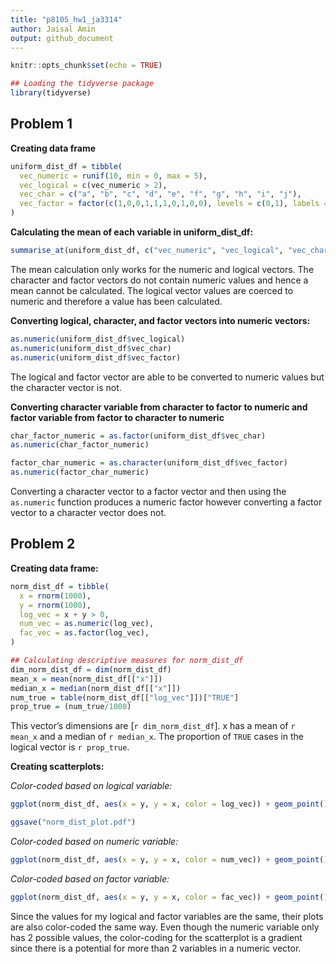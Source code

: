 ```yaml
---
title: "p8105_hw1_ja3314"
author: Jaisal Amin
output: github_document
---
```


```r
knitr::opts_chunk$set(echo = TRUE)

## Loading the tidyverse package
library(tidyverse)

```

## Problem 1

**Creating data frame**
```r
uniform_dist_df = tibble(
  vec_numeric = runif(10, min = 0, max = 5), 
  vec_logical = c(vec_numeric > 2), 
  vec_char = c("a", "b", "c", "d", "e", "f", "g", "h", "i", "j"), 
  vec_factor = factor(c(1,0,0,1,1,1,0,1,0,0), levels = c(0,1), labels = c("positive", "negative"))
)
```

**Calculating the mean of each variable in uniform_dist_df:**
```r
summarise_at(uniform_dist_df, c("vec_numeric", "vec_logical", "vec_char", "vec_factor"), mean)
```
The mean calculation only works for the numeric and logical vectors. The character and factor vectors do not contain numeric values and hence a mean cannot be calculated. The logical vector values are coerced to numeric and therefore a value has been calculated.


**Converting logical, character, and factor vectors into numeric vectors:**
```r
as.numeric(uniform_dist_df$vec_logical)
as.numeric(uniform_dist_df$vec_char)
as.numeric(uniform_dist_df$vec_factor)
```

The logical and factor vector are able to be converted to numeric values but the character vector is not.

**Converting character variable from character to factor to numeric and factor variable from factor to character to numeric**

```r
char_factor_numeric = as.factor(uniform_dist_df$vec_char)
as.numeric(char_factor_numeric)

factor_char_numeric = as.character(uniform_dist_df$vec_factor)
as.numeric(factor_char_numeric)
```

Converting a character vector to a factor vector and then using the `as.numeric` function produces a numeric factor however converting a factor vector to a character vector does not.


## Problem 2

**Creating data frame:**

```r

norm_dist_df = tibble(
  x = rnorm(1000), 
  y = rnorm(1000), 
  log_vec = x + y > 0, 
  num_vec = as.numeric(log_vec), 
  fac_vec = as.factor(log_vec), 
)
```


```r
## Calculating descriptive measures for norm_dist_df
dim_norm_dist_df = dim(norm_dist_df)
mean_x = mean(norm_dist_df[["x"]])
median_x = median(norm_dist_df[["x"]])
num_true = table(norm_dist_df[["log_vec"]])["TRUE"]
prop_true = (num_true/1000)
```

This vector's dimensions are [`r dim_norm_dist_df`]. x has a mean of `r mean_x` and a median of `r median_x`. The proportion of `TRUE` cases in the logical vector is `r prop_true`. 

**Creating scatterplots:**

*Color-coded based on logical variable:*
```r
ggplot(norm_dist_df, aes(x = y, y = x, color = log_vec)) + geom_point()

ggsave("norm_dist_plot.pdf")
```

*Color-coded based on numeric variable:*
```r
ggplot(norm_dist_df, aes(x = y, y = x, color = num_vec)) + geom_point()
```

*Color-coded based on factor variable:*
```r
ggplot(norm_dist_df, aes(x = y, y = x, color = fac_vec)) + geom_point()
```

Since the values for my logical and factor variables are the same, their plots are also color-coded the same way. Even though the numeric variable only has 2 possible values, the color-coding for the scatterplot is a gradient since there is a potential for more than 2 variables in a numeric vector.